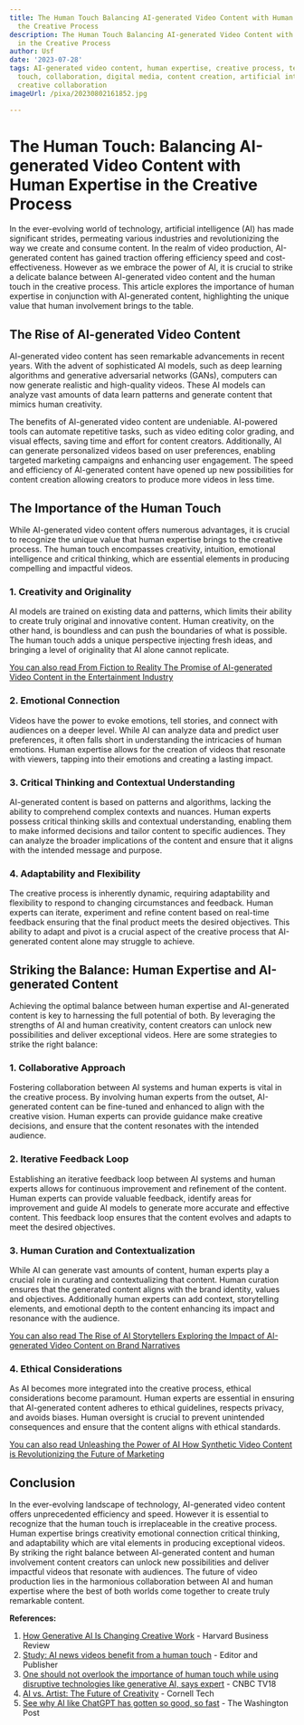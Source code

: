 ```yaml
---
title: The Human Touch Balancing AI-generated Video Content with Human Expertise in
  the Creative Process
description: The Human Touch Balancing AI-generated Video Content with Human Expertise
  in the Creative Process
author: Usf
date: '2023-07-28'
tags: AI-generated video content, human expertise, creative process, technology, human
  touch, collaboration, digital media, content creation, artificial intelligence,
  creative collaboration
imageUrl: /pixa/20230802161852.jpg

---
```

# The Human  Touch: Balancing AI-generated  Video Content with Human Expertise in the Creative Process

In the ever-evolving world  of technology,  artificial intelligence (AI) has  made  significant strides, permeating various industries  and revolutionizing the way we create and consume content. In the realm of video production, AI-generated content has gained  traction  offering efficiency speed and cost-effectiveness. However as we embrace the power of AI,  it is crucial to strike a delicate  balance  between AI-generated video content and the human touch in the  creative process. This  article explores the importance  of human expertise in conjunction with AI-generated content, highlighting the unique value that human involvement  brings to the table.

##  The Rise of AI-generated Video Content

AI-generated video content has seen remarkable advancements in recent years. With the advent of sophisticated AI models, such as deep learning algorithms and generative adversarial networks (GANs), computers can now generate realistic and high-quality videos. These AI models can analyze vast amounts of data learn patterns and generate content that mimics human creativity.

The benefits of AI-generated  video content are undeniable.  AI-powered tools can automate repetitive tasks, such as video editing color grading, and visual effects, saving time and  effort for content creators. Additionally, AI can generate personalized videos  based on user preferences, enabling targeted marketing campaigns and enhancing user engagement. The speed and efficiency of AI-generated content have opened up new  possibilities for content creation allowing creators to produce more  videos in less time.

## The Importance  of the Human  Touch

While AI-generated video content offers numerous advantages, it is crucial to recognize the unique value that human expertise brings  to the creative process. The human touch encompasses creativity, intuition, emotional  intelligence and critical thinking, which are essential elements in producing  compelling and impactful videos.

### 1. Creativity and Originality

AI models are trained on existing data and patterns, which limits their ability to create truly original and innovative content. Human creativity, on the other hand, is boundless and can push the boundaries of what is possible. The human touch  adds a unique perspective injecting  fresh ideas, and bringing a level of originality  that AI alone  cannot replicate.

[You can also read  From Fiction to Reality The Promise of AI-generated Video Content in the  Entertainment Industry](From%20Fiction%20to%20Reality%20The%20Promise%20of%20AI-generated%20Video%20Content%20in%20the%20Entertainment%20Industry)


### 2. Emotional Connection

Videos have the  power to evoke emotions,  tell stories, and connect with audiences on a  deeper level. While AI can analyze data and  predict user  preferences, it often falls short in understanding the  intricacies of human emotions. Human expertise  allows for the creation of videos that resonate with viewers, tapping into their emotions and creating  a lasting  impact.

### 3. Critical Thinking and  Contextual Understanding

AI-generated content is based on patterns and algorithms, lacking the ability to comprehend complex contexts and nuances. Human experts possess critical thinking skills and  contextual understanding, enabling them to make informed decisions  and tailor content to specific audiences. They can analyze the broader implications of the content and ensure that it aligns with the intended message and purpose.

### 4. Adaptability and Flexibility

The creative process is  inherently  dynamic, requiring  adaptability and flexibility to  respond to changing  circumstances and  feedback. Human  experts can iterate, experiment and refine content based  on real-time feedback ensuring that the final product meets the desired objectives. This ability to adapt  and  pivot is a crucial aspect of the creative process that AI-generated content alone may struggle to achieve.

##  Striking the Balance: Human Expertise and AI-generated Content

Achieving the optimal  balance between human expertise and AI-generated content is key to harnessing  the full  potential of both. By leveraging  the strengths of AI and human creativity, content creators can  unlock new  possibilities and deliver exceptional videos. Here  are some  strategies to strike the right  balance:

### 1. Collaborative Approach

Fostering collaboration between AI systems and  human experts is vital in the  creative process. By involving  human experts from the outset, AI-generated  content can be fine-tuned and enhanced  to align with the creative vision. Human experts can provide guidance make creative decisions, and ensure that the content resonates with the intended audience.

### 2. Iterative Feedback Loop

Establishing  an iterative feedback loop between AI systems and human experts allows for continuous improvement and refinement of the  content. Human experts can provide valuable feedback, identify areas for improvement and guide AI models to generate more accurate and effective  content. This feedback loop ensures  that the content evolves and adapts to meet the desired objectives.

### 3. Human Curation and Contextualization

While AI can  generate vast amounts of content, human experts play a crucial role in curating and contextualizing that content. Human curation ensures that the generated content aligns with the brand identity, values and  objectives. Additionally human experts  can add  context, storytelling elements, and emotional depth to the content enhancing  its impact  and resonance with  the audience.

[You  can also read The Rise of AI Storytellers Exploring the Impact of AI-generated Video Content on Brand Narratives](The%20Rise%20of%20AI%20Storytellers%20Exploring%20the%20Impact%20of%20AI-generated%20Video%20Content%20on%20Brand%20Narratives)


### 4. Ethical Considerations

As  AI becomes more integrated into  the creative process, ethical considerations become paramount. Human experts are essential  in ensuring that AI-generated content adheres to ethical guidelines, respects privacy, and avoids biases. Human oversight is crucial to  prevent unintended consequences and ensure that the content aligns with ethical standards.

[You can also read Unleashing the Power of AI How Synthetic  Video Content is Revolutionizing the Future of Marketing](Unleashing%20the%20Power%20of%20AI%20How%20Synthetic%20Video%20Content%20is%20Revolutionizing%20the%20Future%20of%20Marketing)


## Conclusion

In the ever-evolving landscape of technology, AI-generated video content offers unprecedented efficiency and speed. However it is essential to recognize that the human touch is irreplaceable in  the creative process. Human expertise brings creativity emotional connection critical thinking,  and adaptability which are vital elements in producing exceptional videos. By striking the right balance between AI-generated content  and human  involvement content creators  can unlock new  possibilities and deliver impactful videos that resonate with audiences. The future  of video production lies in the harmonious collaboration between  AI and human expertise where the best  of both worlds come together to create truly remarkable content.

**References:**

1. [How Generative AI Is  Changing Creative Work](https://hbr.org/2022/11/how-generative-ai-is-changing-creative-work) - Harvard Business Review
2. [Study: AI news videos  benefit from  a human touch](https://www.editorandpublisher.com/stories/study-ai-news-videos-benefit-from-a-human-touch,243996) - Editor and Publisher
3. [One should not overlook the importance of human touch while  using disruptive technologies  like generative AI, says expert](https://www.cnbctv18.com/technology/generative-ai-marketing-disruptive-technologies-human-touch-16934581.htm) - CNBC TV18
4. [AI vs. Artist: The Future of Creativity](https://tech.cornell.edu/news/ai-vs-artist-the-future-of-creativity/) - Cornell Tech
5. [See why AI like ChatGPT has gotten so  good, so fast](https://www.washingtonpost.com/business/interactive/2023/artificial-intelligence-tech-rapid-advances/) - The Washington Post